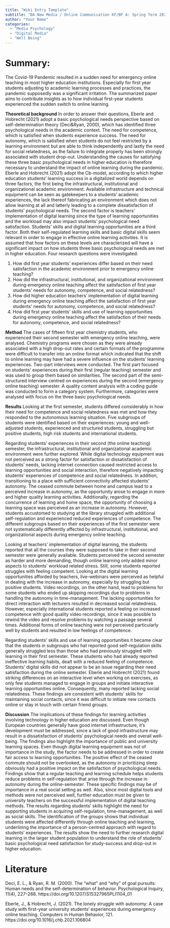 ```yaml
---
title: "Wiki Entry Template"
subtitle: "BA New Media / Online Communication KF/BF A: Spring Term 2023"
author: "Your Name"
categories:
  - "Media Psychology"
  - "Digital Media"
  - "Well Being"
---
```



# Summary: 
The Covid-19 Pandemic resulted in a sudden need for emergency online teaching in most higher education institutions. Especially for first year students adjusting to academic learning processes and practices, the pandemic supposedly was a significant irritation. The summarized paper aims to contribute insights as to how individual first-year students experienced the sudden switch to online learning. 

**Theoretical background**
In order to answer their questions, Eberle and Hobrecht (2021) adopt a basic psychological needs perspective based on self-determination theory (Deci&Ryan, 2000), which has identified three psychological needs in the academic context. The need for competence, which is satisfied when students experience success. The need for autonomy, which is satisfied when students do not feel restricted by a learning environment but are able to think independently and lastly the need for social relatedness, as the failure to integrate properly has been strongly associated with student drop-out. 
Understanding the causes for satisfying these three basic psychological needs in higher education is therefore necessary to understand the impact of online learning during the pandemic. 
Eberle and Hobrecht (2021) adopt the Cb-model, according to which higher education students’ learning success in a digitalized world depends on three factors, the first being the infrastructural, institutional and organizational academic environment. Available infrastructure and technical equipment can be seen as gatekeepers to a students’ academic experiences, the lack thereof fabricating an environment which does not allow learning at all and latterly leading to a complete dissatisfaction of students’ psychological needs. The second factor is teachers’ implementation of digital learning since the type of learning opportunities and the workload may also impact students’ psychological need satisfaction. Students’ skills and digital learning opportunities are a third factor. Both their self-regulated learning skills and basic digital skills seem relevant in order to engage in effective online learning activities. 
It is assumed that how factors on these levels are characterized will have a significant impact on how students three basic psychological needs are met in higher education. Four research questions were investigated: 

1) How did first year students’ experiences differ based on their need satisfaction in the academic environment prior to emergency online teaching? 
2) How did the infrastructural, institutional, and organizational environment during emergency online teaching affect the satisfaction of first year students’ needs for autonomy, competence, and social relatedness? 
3) How did higher education teachers’ implementation of digital learning during emergency online teaching affect the satisfaction of first year students’ needs for autonomy, competence, and social relatedness? 
4) How did first year students’ skills and use of learning opportunities during emergency online teaching affect the satisfaction of their needs for autonomy, competence, and social relatedness? 

**Method**
The cases of fifteen first year chemistry students, who experienced their second semester with emergency online teaching, were analysed. Chemistry programs were chosen as they were already associated with a high drop-out rates and certain formats of the programme were difficult to transfer into an online format which indicated that the shift to online learning may have had a severe influence on the students’ learning experiences. 
Two-part interviews were conducted. The first part focused on students’ experiences during their first (regular teaching) semester and was used to group them based on similarities. The second part of the semi-structured interview centred on experiences during the second (emergency online teaching) semester. A quality content analysis with a coding guide was conducted to form a category system. Furthermore, categories were analysed with focus on the three basic psychological needs. 

**Results**
Looking at the first semester, students differed considerably in how their need for competence and social relatedness was met and how they responded to the autonomous learning situation. Five subgroups of students were identified based on their experiences: young and well-adjusted students, experienced and structured students, struggling but positive students, high risk students and international students. 

Regarding students’ experiences in their second (the online teaching) semester, the infrastructural, institutional and organizational academic environment were further explored. While digital technology equipment was not perceived as a strong factor for satisfaction or dissatisfaction of students’ needs, lacking internet connection caused restricted access to learning opportunities and social interaction, therefore negatively impacting students’ experiences of competence and social relatedness. In addition, transitioning to a place with sufficient connectivity affected students’ autonomy. The ceased commute between home and campus lead to a perceived increase in autonomy, as the opportunity arose to engage in more and higher quality learning activities. Additionally, regarding the concurrence of learning and home space, the opportunity of choosing a learning space was perceived as an increase in autonomy. However, students accustomed to studying at the library struggled with additional self-regulation and experienced reduced experiences of competence. The different subgroups based on their experiences of the first semester were not systematically differently affected by infrastructural, institutional, and organizational aspects during emergency online teaching. 

Looking at teachers’ implementation of digital learning, the students reported that all the courses they were supposed to take in their second semester were generally available. 
Students perceived the second semester as harder and more demanding, though online learning only added minor aspects to students’ workload related stress. Still, some students reported struggles with feeling competent.
Looking at the digital learning opportunities afforded by teachers, live-webinars were perceived as helpful in dealing with the increase in autonomy, especially by struggling but positive students. Video recordings, on the other hand, lead to problems for some students who ended up skipping recordings due to problems in handling the autonomy in time-management. The lacking opportunities for direct interaction with lecturers resulted in decreased social relatedness. However, especially international students reported a feeling on increased competence with good quality video recordings, since it was possible to rewind the video and resolve problems by watching a passage several times. Additional forms of online teaching were not perceived particularly well by students and resulted in low feelings of competence. 

Regarding students’ skills and use of learning opportunities it became clear that the students in subgroups who hat reported good self-regulation skills generally struggled less than those who had previously struggled with learning in their first semester. These students who had already reported ineffective learning habits, dealt with a reduced feeling of competence. Students’ digital skills did not appear to be an issue regarding their need satisfaction during the online semester. 
Eberle and Hobrecht (2021) found striking differences on an interactive level when working on exercises, as only few students managed to engage in groups and initiate interactive learning opportunities online. Consequently, many reported lacking social relatedness. These findings are consistent with students’ skills for maintaining social contacts, since it was difficult to initiate new contacts online or stay in touch with certain friend groups. 

**Discussion**
The implications of these findings for learning activities involving technology in higher education are discussed. 
Even though European countries generally have good internet infrastructure, it’s development must be addressed, since a lack of good infrastructure may result in a dissatisfaction of students’ psychological needs and overall well-being. The findings also highlight the importance of public and university learning spaces. Even though digital learning equipment was not of importance in the study, the factor needs to be addressed in order to create fair access to learning opportunities. The positive effect of the ceased commute should not be overlooked, as the autonomy in prioritizing sleep obviously had a positive impact on the satisfaction of psychological needs. 
Findings show that a regular teaching and learning schedule helps students reduce problems in self-regulation that arise through the increase in autonomy during the online-semester. These specific findings may be of importance in a real social setting as well. Also, since most digital tools and methods were not perceived well, further education must be given to university teachers on the successful implementation of digital teaching methods. The results regarding students’ skills highlight the need for supporting students in acquiring self-regulation, time-management, as well as social skills. 
The identification of the groups shows that individual students were affected differently through online teaching and learning, underlining the importance of a person-centred approach with regard to students’ experiences. The results show the need to further research digital learning in the larger student population to understand the role of students’ basic psychological need satisfaction for study-success and drop-out in higher education. 






# Literature

Deci, E. L., & Ryan, R. M. (2000). The "what" and "why" of goal pursuits: Human needs and the self-determination of behavior. Psychological Inquiry, 11(4), 227–268. https://doi.org/10.1207/S15327965PLI1104_01


Eberle, J., & Hobrecht, J. (2021). The lonely struggle with autonomy: A case study with first-year university students‘ experiences during emergency online teaching. Computers in Human Behavior, 121.  https://doi.org/10.1016/j.chb.2021.106804
